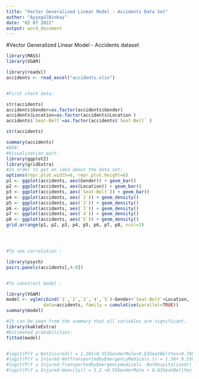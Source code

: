 ---
title: "Vector Generalized Linear Model - Accidents Data Set"
author: "AyşegülBinbaş"
date: "02 07 2022"
output: word_document
---


#Vector Generalized Linear Model - Accidents dataset
```{r}
library(MASS)
library(VGAM)

library(readxl)
accidents <- read_excel("accidents.xlsx")


#First check data:

str(accidents)
accidents$Gender=as.factor(accidents$Gender)
accidents$Location=as.factor(accidents$Location )
accidents$`Seat-Belt`=as.factor(accidents$`Seat-Belt` )

str(accidents)

summary(accidents)
#EDA:
#Visualization part:
library(ggplot2)
library(gridExtra)
#In order to get an idea about the data set:
options(repr.plot.width=6, repr.plot.height=6)
p1 <- ggplot(accidents, aes(Gender)) + geom_bar()
p2 <- ggplot(accidents, aes(Location)) + geom_bar()
p3 <- ggplot(accidents, aes(`Seat-Belt`)) + geom_bar()
p4 <- ggplot(accidents, aes(`1`)) + geom_density()
p5 <- ggplot(accidents, aes(`2`)) + geom_density()
p6 <- ggplot(accidents, aes(`3`)) + geom_density()
p7 <- ggplot(accidents, aes(`4`)) + geom_density()
p8 <- ggplot(accidents, aes(`5`)) + geom_density()
grid.arrange(p1, p2, p3, p4, p5, p6, p7, p8, ncol=3)




#To see correlation : 

library(psych)
pairs.panels(accidents[,4:8])


#To construct model :

library(VGAM)
model <- vglm(cbind(`1`,`2`,`3`,`4`,`5`)~Gender+`Seat-Belt`+Location,
              data=accidents, family = cumulative(parallel=TRUE))
summary(model)

#It can be seen from the summary that all variables are significant.
library(kableExtra)
#Estimated probabilities:
fitted(model)


#logit(P(Y ≤ NotInjured)) = 1.201+0.551GenderMale+0.83SeatBeltYes+0.78LocationUrban
#logit(P(Y ≤ Injured-NotTransportedbyEmergencyMedicals.)) = 1.38+ 0.55GenderMale + 0.83SeatBeltYes+0.78LocationUrban
#logit(P(Y ≤ Injured-TransportedbyEmergencymedicals.-NotHospitalized)) = 3.24 +0.55GenderMale + 0.83SeatBeltYes + 0.78LocationUrban
#logit(P(Y ≤ Injured-Heavily)) = 5.2 +0.55GenderMale + 0.83SeatBeltYes + 0.78LocationUrban



```


